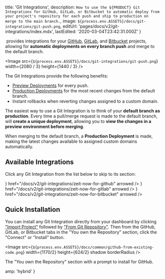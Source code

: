 
  title: 'Git Integrations',
  description: `How to use the ${PRODUCT} Git Integrations for GitHub, GitLab, or Bitbucket to automatic deploy from your project's repository for each push and ship to production on merge to the main branch.`,
  image: `${process.env.ASSETS}/docs/git-integrations/git-push.png`,
  editUrl: 'pages/docs/v2/git-integrations/index.mdx',
  lastEdited: '2020-03-04T23:42:31.000Z'
}

&#8203;<ProductName /> provides integrations for your [GitHub](/docs/v2/git-integrations/zeit-now-for-github), [GitLab](/docs/v2/git-integrations/zeit-now-for-gitlab), and [Bitbucket](/docs/v2/git-integrations/zeit-now-for-bitbucket) projects, allowing for **automatic deployments on every branch push** and merge to the default branch.

<Image
  src={`${process.env.ASSETS}/docs/git-integrations/git-push.png`}
  width={2080 / 3}
  height={1440 / 3}
/>

The <ProductName /> Git Integrations provide the following benefits:

- [Preview Deployments](/docs/v2/platform/deployments#preview) for every push.
- [Production Deployments](/docs/v2/platform/deployments#production) for the most recent changes from the default branch.
- Instant rollbacks when reverting changes assigned to a custom domain.

The easiest way to use a Git Integration is to think of your **default branch as production**. Every time a pull/merge request is made to the default branch, <ProductName /> will **create a unique deployment**, allowing you to **view the changes in a preview environment before merging**.

When merging to the default branch, a **Production Deployment** is made, making the latest changes available to assigned custom domains automatically.

## Available Integrations

Click any Git Integration from the list below to skip to its section:

<List columnsDesktop={3} columnsTablet={3} columnsMobile={1}>
  <IconCard
    label="GitHub"
    icon={<GitHubIcon />}
    href="/docs/v2/git-integrations/zeit-now-for-github"
    arrowed
  />
  <IconCard
    label="GitLab"
    icon={<GitLabIcon />}
    href="/docs/v2/git-integrations/zeit-now-for-gitlab"
    arrowed
  />
  <IconCard
    label="Bitbucket"
    icon={<BitbucketIcon />}
    href="/docs/v2/git-integrations/zeit-now-for-bitbucket"
    arrowed
  />
</List>

## Quick Installation

You can install any Git Integration directly from your dashboard by clicking ["Import Project"](/import) followed by ["From Git Repository"](/import/git). Then from the GitHub, GitLab, or Bitbucket tabs in the "You own the Repository" section, click the "Connect" or "Install" button.

<Image
  src={`${process.env.ASSETS}/docs/common/github-from-existing-code.png`}
  width={1170/2}
  height={624/2}
  shadow
  borderRadius
/>
<Caption>The "You own the Repository" section with a prompt to install <ProductName /> for GitHub.</Caption>


  amp: 'hybrid'
}
